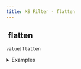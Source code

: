 ```yaml
---
title: XS Filter - flatten
---
```


## <img src="../assets/docuBadge (11).png" alt="" data-size="line" /> flatten <a href="#xs-flatten" id="xs-flatten"></a>

`value|flatten`

<details>

<summary>Examples</summary>

```javascript
[[1,2],[3,4]]|flatten    // Returns [1,2,3,4]
[1,[2,[3]]]|flatten      // Returns [1,2,3]
```

</details>
